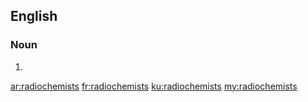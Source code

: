 ==English==

===Noun===
{{head|en|plural}}

# {{plural of|radiochemist|lang=en}}

[[ar:radiochemists]]
[[fr:radiochemists]]
[[ku:radiochemists]]
[[my:radiochemists]]